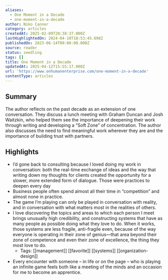 ```yaml
---
aliases:
  - One Moment in a Decade
  - one-moment-in-a-decade
author: Niko Canner
category: articles
createdAt: 2025-02-09T20:38:37.000Z
lastHighlightedOn: 2024-04-10T18:53:45.698Z
publishedOn: 2023-06-14T00:00:00.000Z
source: reader
status: seedling
tags: []
title: One Moment in a Decade
updatedAt: 2025-04-12T15:55:17.000Z
url: 'https://www.onhumanenterprise.com/one-moment-in-a-decade'
contentType: articles
---
```

## Summary

The author reflects on the past decade as an extension of one conversation. They discuss a lunch meeting with Graham Duncan and Josh Waitzkin, who helped them see the importance of deepening their work through writing and developing a “Soft Zone” of concentration. The author also discusses the need to find meaningful work wherever they are and the importance of building trust with partners.

## Highlights

- I’d gone back to consulting because I loved doing my work in conversation: both the real-time exchange of ideas and the way that writing down my thoughts for clients created the opportunity for a slower, more extended form of dialogue. Those were practices to deepen every day
- Business people often spend almost all their time in “competition” and almost none in practice.
- The game I’m playing can only be played in conversation with reality, and in conversation with what matters most in the realities of others.
- I love discovering the topics and areas to which each person I meet brings unusually high credibility, and constructing systems that have as many people as possible doing what they love to do. When it works, those systems are less fragile, anti-fragile even, because of the way everyone is operating in their zone of genius—that area beyond their zone of competence and even their zone of excellence, the thing they most love to do.
    - Tags: [[management]] [[favorite]] [[systems]] [[organization-design]]
- Every encounter with someone – in life or on the page – who is playing an infinite game feels both like a meeting of the minds and an occasion for me to become an apprentice.
